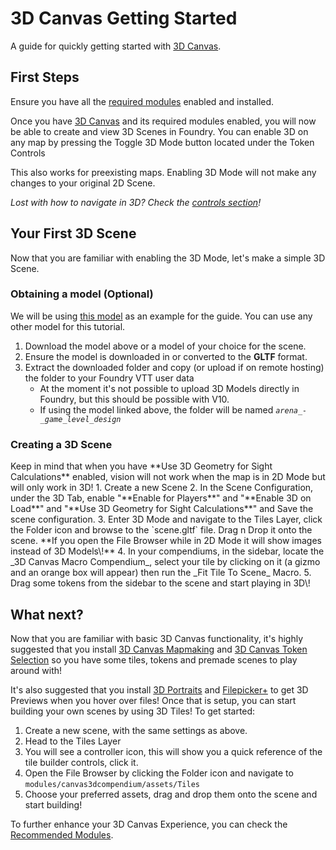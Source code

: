 
# 3D Canvas Getting Started

A guide for quickly getting started with [3D Canvas](./3D-Canvas).

## First Steps

Ensure you have all the [required modules](3D-Canvas#Required_Modules) enabled and installed.

Once you have [3D Canvas](3D-Canvas) and its required modules
enabled, you will now be able to create and view 3D Scenes in Foundry.
You can enable 3D on any map by pressing the Toggle 3D Mode button <FontAwesomeIcon icon={faCube} /> located under the Token Controls <FontAwesomeIcon icon={faUser} />

This also works for preexisting maps. Enabling 3D Mode will not make any
changes to your original 2D Scene.

_Lost with how to navigate in 3D? Check the [controls section](3D-Canvas#controls)\!_

## Your First 3D Scene

Now that you are familiar with enabling the 3D Mode, let's make a simple
3D Scene.

### Obtaining a model (Optional)

We will be using [this model](https://sketchfab.com/3d-models/arena-game-level-design-2af935c72b0d4e758ef5ad376d0dba32)
as an example for the guide. You can use any other model for this
tutorial.

1. Download the model above or a model of your choice for the scene.
2. Ensure the model is downloaded in or converted to the **GLTF**
   format.
3. Extract the downloaded folder and copy (or upload if on remote
   hosting) the folder to your Foundry VTT user data
   - At the moment it's not possible to upload 3D Models directly in
     Foundry, but this should be possible with V10.
   - If using the model linked above, the folder will be named
     _`arena_-_game_level_design`_

### Creating a 3D Scene

<Callout type='warning' emoji='⚠️'>
  Keep in mind that when you have **Use 3D Geometry for
   Sight Calculations** enabled, vision will not work when the map is in 2D Mode but will only work in 3D!
</Callout>
1. Create a new Scene
2. In the Scene Configuration, under the 3D Tab, enable "**Enable for
   Players**" and "**Enable 3D on Load**" and "**Use 3D Geometry for
   Sight Calculations**" and Save the scene configuration.
3. Enter 3D Mode and navigate to the Tiles Layer, click the Folder icon
   and browse to the `scene.gltf` file. Drag n Drop it onto the scene.
   **If you open the File Browser while in 2D Mode it will show images
   instead of 3D Models\!**
4. In your compendiums, in the sidebar, locate the _3D Canvas Macro
   Compendium_, select your tile by clicking on it (a gizmo and an
   orange box will appear) then run the _Fit Tile To Scene_ Macro.
5. Drag some tokens from the sidebar to the scene and start playing in
   3D\!

## What next?

Now that you are familiar with basic 3D Canvas functionality, it's
highly suggested that you install [3D Canvas Mapmaking](https://github.com/theripper93/canvas3dcompendium) and [3D Canvas Token Selection](https://github.com/theripper93/canvas3dtokencompendium) so you have some tiles, tokens and premade scenes to play around with\!

It's also suggested that you install [3D Portraits](three-actor-portrait) and
[Filepicker+](../premium/filepicker-plus) to get 3D Previews when you hover
over files\! Once that is setup, you can start building your own scenes
by using 3D Tiles\! To get started:

1. Create a new scene, with the same settings as above.
2. Head to the Tiles Layer
3. You will see a controller icon, this will show you a quick reference
   of the tile builder controls, click it.
4. Open the File Browser by clicking the Folder icon and navigate to
   `modules/canvas3dcompendium/assets/Tiles`
5. Choose your preferred assets, drag and drop them onto the scene and
   start building\!

To further enhance your 3D Canvas Experience, you can check the
[Recommended Modules](3D-Canvas#recommended-modules).

